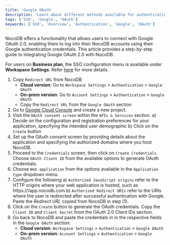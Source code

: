 ```yaml
---
title: 'Google OAuth'
description: 'Learn about different methods available for authentication with NocoDB.'
tags: ['SSO', 'Google', 'OAuth']
keywords: ['SSO', 'Overview', 'Authentication', 'Google', 'OAuth']
---
```


NocoDB offers a functionality that allows users to connect with Google OAuth 2.0, enabling them to log into their NocoDB accounts using their Google authentication credentials. This article provides a step-by-step guide to integrating Google OAuth 2.0 with NocoDB.

<Callout type="info">For users on **Business plan**, the SSO configuration menu is available under **Workspace Settings**.
    Refer [here](/docs/product-docs/account-settings/authentication#business-plan) for more details.</Callout>

1. Copy `Redirect URL` from NocoDB
    - **Cloud version**: Go to `Workspace Settings` > `Authentication` > `Google OAuth`
    - **On-prem version**: Go to `Account Settings` > `Authentication` > `Google OAuth`
    - Copy the `Redirect URL` from the `Google OAuth` section
2. Go to [Google Cloud Console](https://console.cloud.google.com/) and create a new project.
3. Visit the `OAuth consent screen` within the `APIs & Services` section.
    a) Decide on the configuration and registration preferences for your application, specifying the intended user demographic
    b) Click on the `Create` button
4. Set up the OAuth consent screen by providing details about the application and specifying the authorized domains where you host NocoDB.
5. Proceed to the `Credentials` screen, then click on `Create Credentials`. Choose `OAuth Client ID` from the available options to generate OAuth credentials.
6. Choose `Web application` from the options available in the `Application type` dropdown menu.
7. Configure the following
    a) `Authorized JavaScript origins` refer to the HTTP origins where your web application is hosted, such as https:///app.nocodb.com
    b) `Authorized Redirect URIs` refer to the URIs where the user is redirected after successful authentication with Google. Paste the *Redirect URL* copied from NocoDB in step (1).
8. Click on the `Create` button to generate the OAuth credentials. Copy the `Client ID` and `Client Secret` from the OAuth 2.0 Client IDs section.
9. Go back to NocoDB and paste the credentials in in the respective fields in the `Google OAuth` section:
    - **Cloud version**: `Workspace Settings` > `Authentication` > `Google OAuth`
    - **On-prem version**: `Account Settings` > `Authentication` > `Google OAuth`
